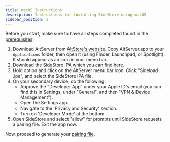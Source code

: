 ```yaml
---
title: macOS Instructions
description: Instructions for installing SideStore using macOS
sidebar_position: 2
---
```


Before you start, make sure to have all steps completed found in the [prerequisites](prerequisites)!

1. Download AltServer from [AltStore's website](https://cdn.altstore.io/file/altstore/altserver.zip). Copy AltServer.app to your `Applications` folder, then open it (using Finder, Launchpad, or Spotlight). It should appear as an icon in your menu bar.
2. Download the SideStore IPA which you can find [here](https://github.com/sidestore/sidestore/releases/latest/download/sidestore.ipa).
3. Hold option and click on the AltServer menu bar icon. Click "Sideload .ipa", and select the SideStore IPA file.
4. On your secondary device, do the following:
    * Approve the "Developer App" under your Apple ID's email (you can find this in Settings, under "General", and then "VPN & Device Management").
    * Open the Settings app.
    * Navigate to the 'Privacy and Security' section.
    * Turn on 'Developer Mode' at the bottom.
5. Open SideStore and select "allow" for prompts until SideStore requests a pairing file. Exit the app now.

Now, proceed to generate your [pairing file](pairing-file).
